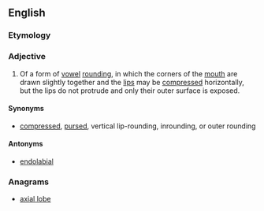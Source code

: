 ==English==

===Etymology===
{{prefix|exo|labial|lang=en}}

===Adjective===
{{en-adj|-}}

# {{label|en|linguistics}} Of a form of [[vowel]] [[rounding]], in which the corners of the [[mouth]] are drawn slightly together and the [[lip]]s may be [[compress]]ed horizontally, but the lips do not protrude and only their outer surface is exposed.

====Synonyms====
* {{sense|of vowel rounding}} [[compressed]], [[pursed]], vertical lip-rounding, inrounding, or outer rounding

====Antonyms====
* [[endolabial]]

===Anagrams===
* [[axial lobe#English|axial lobe]]